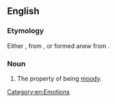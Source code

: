 ==English==

===Etymology===
Either {{inh+|en|enm|modinesse|t=pride|nocap=1}}, from {{inh|en|ang|mōdiġnes}}, or formed anew from {{suffix|en|moody|ness}}.

===Noun===
{{en-noun|-|+}}

# The property of being [[moody]].

[[Category:en:Emotions]]